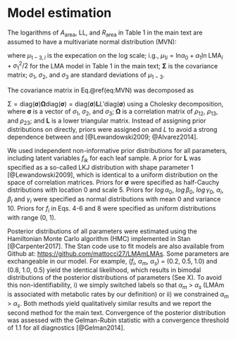 # Model estimation

The logarithms of *A*~area~, LL, and *R*~area~ in Table 1 in the main text are assumed to have a multivariate normal distribution (MVN):

\begin{align}
\left(
\begin{array}{ccc}
\mathrm{ln}[A_{\mathrm{area} \, i}]&\\
\mathrm{ln}[\mathrm{LL}_i]&\\
\mathrm{ln}[R_{\mathrm{area} \, i}]&
\end{array}
\right)
\sim \mathrm{MVN}
\left(
\begin{array}{ccc}
\mu_{1i}&\\
\mu_{2i}&, \boldsymbol{\Sigma}\\
\mu_{3i}&
\end{array}
\right), (\#eq:MVN)
\end{align}

\begin{align}
\boldsymbol{\Sigma} =
\left(
\begin{array}{ccc}
\sigma_1^2 &\rho_{12}\sigma_1\sigma_2 &\rho_{13}\sigma_1\sigma_3 \\
\rho_{12}\sigma_1\sigma_2&\sigma_2^2 &\rho_{23}\sigma_2\sigma_3 \\
\rho_{13}\sigma_1\sigma_3&\rho_{23}\sigma_2\sigma_3 &\sigma_3^2
\end{array}
\right) (\#eq:Sigma)
\end{align}

where $\mu_{1-3,i}$ is the expecation on the log scale; i.g., $\mu_{1i} = \mathrm{ln}\alpha_0 + \alpha_1 \mathrm{ln\; LMA}_i + \sigma_1^2/2$ for the LMA model in Table 1 in the main text; $\boldsymbol{\Sigma}$ is the covariance matrix; $\sigma_1$, $\sigma_2$, and $\sigma_3$ are standard deviations of $\mu_{1-3}$.

The covariance matrix in Eq.@ref(eq:MVN) was decomposed as

$\boldsymbol {\mathrm \Sigma} = \mathrm {diag}(\boldsymbol \sigma){\boldsymbol \Omega}\mathrm {diag}(\boldsymbol \sigma) = \mathrm {diag}({\boldsymbol \sigma}){\boldsymbol LL}\prime \mathrm {diag}({\boldsymbol \sigma})$ using a Cholesky decomposition, where $\boldsymbol \sigma$ is a vector of $\sigma_{1}$, $\sigma_{2}$, and $\sigma_{3}$; $\boldsymbol \Omega$ is a correlation matrix of $\rho_{12}$, $\rho_{13}$, and $\rho_{23}$; and $\boldsymbol L$ is a lower triangular matrix. 
Instead of assigning prior distributions on directly, priors were assigned on and *L* to avoid a strong dependence between and [@Lewandowski2009; @Alvarez2014].


We used independent non-informative prior distributions for all parameters, including latent variables *f~ik~* for each leaf sample. 
A prior for $\boldsymbol L$ was specified as a so-called LKJ distribution with shape parameter 1 [@Lewandowski2009], which is identical to a uniform distribution on the space of correlation matrices. 
Priors for $\boldsymbol \sigma$ were specified as half-Cauchy distributions with location 0 and scale 5. 
Priors for $log\, \alpha_0$, $log\, \beta_0$, $log\, \gamma_0$, $\alpha_i$, $\beta_i$ and $\gamma_i$ were specified as normal distributions with mean 0 and variance 10. 
Priors for *f~i~* in Eqs. 4-6 and 8 were specified as uniform distributions with range (0, 1).

Posterior distributions of all parameters were estimated using the Hamiltonian Monte Carlo algorithm (HMC) implemented in Stan [@Carpenter2017]. 
The Stan code use to fit models are also available from Github at: [https://github.com/mattocci27/LMAmLMAs](https://github.com/mattocci27/LMAmLMAs). 
Some parameters are exchangeable in our model. For example, $(f_i, \ \alpha_m, \ \alpha_s)$ = (0.2, 0.5, 1.0) and (0.8, 1.0, 0.5) yield the identical likelihood, which results in bimodal distributions of the posterior distributions of parameters (See X). 
To avoid this non-identifiability, i) we simply switched labels so that $\alpha_m$ > $\alpha_s$ (LMAm is associated with metabolic rates by our definition) or ii) we constrained  $\alpha_m$ > $\alpha_s$. 
Both methods yield qualitatively similar results and we report the second method for the main text. 
Convergence of the posterior distribution was assessed with the Gelman-Rubin statistic with a convergence threshold of 1.1 for all diagnostics [@Gelman2014].
